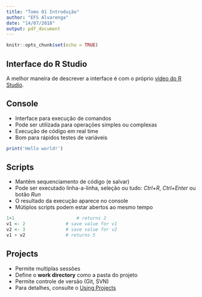 ```yaml
---
title: "Tomo 01 Introdução"
author: "EFS Alvarenga"
date: "14/07/2018"
output: pdf_document
---
```


```r
knitr::opts_chunk$set(echo = TRUE)
```

## Interface do R Studio

A melhor maneira de descrever a interface é com o próprio [vídeo do R Studio](https://vimeo.com/97166163).

## Console

* Interface para execução de comandos
* Pode ser utilizada para operações simples ou complexas
* Execução de código em real time
* Bom para rápidos testes de variáveis

```r
print('Hello world!')
```


## Scripts

* Mantêm sequenciamento de código (e salvar)
* Pode ser executado linha-a-linha, seleção ou tudo: _Ctrl+R_, _Ctrl+Enter_ ou botão _Run_
* O resultado da execução aparece no console
* Mútiplos scripts podem estar abertos ao mesmo tempo

```r
1+1 			          # returns 2
v1 <- 2		          # save value for v1
v2 <- 3		          # save value for v2
v1 + v2		          # returns 5
```


## Projects

* Permite multiplas sessões
* Define o **work directory** como a pasta do projeto
* Permite controle de versão (Git, SVN)
* Para detalhes, consulte o [Using Projects](https://support.rstudio.com/hc/en-us/articles/200526207-Using-Projects)

